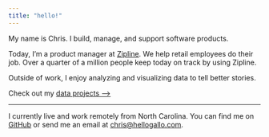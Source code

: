 ```yaml
---
title: "hello!"
---
```


My name is Chris. I build, manage, and support software products. 

Today, I'm a product manager at [Zipline](https://getzipline.com/). We help retail employees do their job. Over a quarter of a million people keep today on track by using Zipline.  

Outside of work, I enjoy analyzing and visualizing data to tell better stories. 

Check out my [data projects &#10230;](projects.html)  

* * * 

I currently live and work remotely from North Carolina. You can find me on [GitHub](https://github.com/gallochris) or send me an email at [chris@hellogallo.com](mailto: chris@hellogallo.com). 